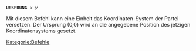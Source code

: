 <tt>'''URSPRUNG''' ''x y''</tt>

Mit diesem Befehl kann eine Einheit das Koordinaten-System der Partei versetzen. Der Ursprung (0,0) wird an die angegebene Position des jetzigen Koordinatensystems gesetzt.

[[Kategorie:Befehle]]